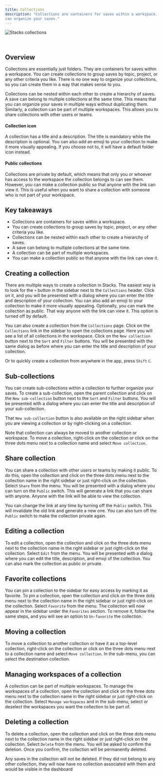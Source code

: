 ```yaml
---
title: Collections
description: "Collections are containers for saves within a workspace. They are like folders on your computer where you
can organize your saves."
---
```


<img
    className=""
    src="/images/collections.png"
    alt="Stacks collections"
/>

<br/>

## Overview

Collections are essentially just folders. They are containers for saves within a workspace. You can create collections
to group saves by topic, project, or any other criteria you like. There is no one way to organize your collections, so
you can create them in a way that makes sense to you.

Collections can be nested within each other to create a hierarchy of saves. A save can belong to multiple collections
at the same time. This means that you can organize your saves in multiple ways without duplicating them. Similarly, a
collection can be part of multiple workspaces. This allows you to share collections with other users or teams.

#### Collection icon

A collection has a title and a description. The title is mandatory while the description is optional. You can also add
an emoji to your collection to make it more visually appealing. If you choose not to, it will have a default folder icon
instead.

#### Public collections

Collections are private by default, which means that only you or whoever has access to the workspace the collection
belongs to can see them. However, you can make a collection public so that anyone with the link can view it. This is
useful when you want to share a collection with someone who is not part of your workspace.

## Key takeaways

- Collections are containers for saves within a workspace.
- You can create collections to group saves by topic, project, or any other criteria you like.
- Collections can be nested within each other to create a hierarchy of saves.
- A save can belong to multiple collections at the same time.
- A collection can be part of multiple workspaces.
- You can make a collection public so that anyone with the link can view it.

## Creating a collection

There are multiple ways to create a collection in Stacks. The easiest way is to look for the `+` button in the sidebar
next to the `Collections` header. Click on it, and you will be presented with a dialog where you can enter the title and
description of your collection. You can also add an emoji to your collection to make it more visually appealing.
Optionally, you can mark the collection as public. That way anyone with the link can view it. This option is turned off
by default.

You can also create a collection from the `Collections` page. Click on the `Collections` link in the sidebar to open the
collections page. Here you will see a list of all collections in the workspace. Click on the `New collection` button
next to the `Sort` and `Filter` buttons. You will be presented with the same dialog as before where you can enter the
title and description of your collection.

Or to quickly create a collection from anywhere in the app, press `Shift` `C`.

## Sub-collections

You can create sub-collections within a collection to further organize your saves. To create a sub-collection, open the
parent collection and click on the `New sub-collection` button next to the `Sort` and `Filter` buttons. You will be
presented with a dialog where you can enter the title and description of your sub-collection.

That `New sub-collection` button is also available on the right sidebar when you are viewing a collection or by
right-clicking on a collection.

Note that collection can always be moved to another collection or workspace. To move a collection, right-click on the
collection or click on the three dots menu next to a collection name and select `Move collection`.

## Share collection

You can share a collection with other users or teams by making it public. To do this, open the collection and click on
the three dots menu next to the collection name in the right sidebar or just right-click on the collection. Select
`Share` from the menu. You will be presented with a dialog where you can turn on the `Public` switch. This will generate
a link that you can share with anyone. Anyone with the link will be able to view the collection.

You can change the link at any time by turning off the `Public` switch. This will invalidate the old link and generate a
new one. You can also turn off the `Public` switch to make the collection private again.

## Editing a collection

To edit a collection, open the collection and click on the three dots menu next to the collection name in the right
sidebar or just right-click on the collection. Select `Edit` from the menu. You will be presented with a dialog where
you can edit the title, description, and emoji of the collection. You can also mark the collection as public or private.

## Favorite collections

You can pin a collection to the sidebar for easy access by marking it as favorite. To pin a collection, open the
collection and click on the three dots menu next to the collection name in the right sidebar or just right-click on the
collection. Select `Favorite` from the menu. The collection will now appear in the sidebar under the `Favorites`
section. To remove it, follow the same steps, and you will see an option to `Un-favorite` the collection.

## Moving a collection

To move a collection to another collection or have it as a top-level collection, right-click on the collection or click
on the three dots menu next to a collection name and select `Move collection`. In the sub-menu, you can select the
destination collection.

## Managing workspaces of a collection

A collection can be part of multiple workspaces. To manage the workspaces of a collection, open the collection and click
on the three dots menu next to the collection name in the right sidebar or just right-click on the collection. Select
`Manage workspaces` and in the sub-menu, select or deselect the workspaces you want the collection to be part of.

## Deleting a collection

To delete a collection, open the collection and click on the three dots menu next to the collection name in the right
sidebar or just right-click on the collection. Select `Delete` from the menu. You will be asked to confirm the deletion.
Once you confirm, the collection will be permanently deleted.

<Note>Any saves in the collection will not be deleted. If they did not belong to any other collection, they will now
    have no collection associated with them and would be visible in the dashboard</Note>
